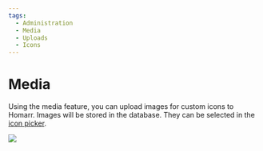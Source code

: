 ```yaml
---
tags:
  - Administration
  - Media
  - Uploads
  - Icons
---
```


# Media
Using the media feature, you can upload images for custom icons to Homarr.
Images will be stored in the database. They can be selected in the [icon picker](/docs/advanced/icons).

![](./img/screenshot.png)